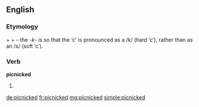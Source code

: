 ==English==
===Etymology===
{{term|picnic|lang=en}} + {{term|-k-|lang=en}} + {{term|-ed|lang=en}} – the ''-k-'' is so that the ‘c’ is pronounced as a /k/ (hard ‘c’), rather than as an /s/ (soft ‘c’).

===Verb===
'''picnicked'''

# {{past of|[[picnic]]}}

[[de:picnicked]]
[[fr:picnicked]]
[[mg:picnicked]]
[[simple:picnicked]]
